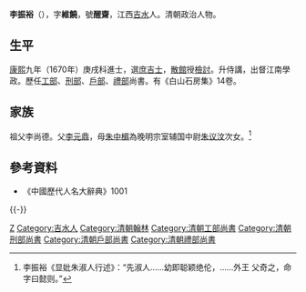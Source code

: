 '''李振裕'''（{{bd|1641年||1707年|catIdx=L李}}），字'''維饒'''，號'''醒齋'''，江西[[吉水|吉水]]人。清朝政治人物。

== 生平 ==
[[康熙|康熙]]九年（1670年）庚戌科進士，選[[庶吉士|庶吉士]]，[[散館|散館]]授[[檢討|檢討]]。升侍講，出督江南學政。歷任[[工部|工部]]、[[刑部|刑部]]、[[戶部|戶部]]、[[禮部|禮部]]尚書。有《白山石房集》14卷。

== 家族 ==
祖父李尚德。父[[李元鼎|李元鼎]]，母[[朱中楣|朱中楣]]為晚明宗室辅国中尉[[朱议汶|朱议汶]]次女。<ref>李振裕《显妣朱淑人行述》：“先淑人……幼即聪颖绝伦，……外王 父奇之，命字曰懿则。”</ref>

==參考資料==
{{reflist}}
*《中國歷代人名大辭典》1001 

{{-}}
{{start box}}
{{s-off}}
{{succession box|[[陳廷敬|陳廷敬]]|[[徐潮|徐潮]]|[[清朝户部尚书列表#户部汉尚书|戶部漢尚書]]|<small>康熙三十八年十一月己亥－康熙四十三年十月庚辰<br>（1699年12月25日－1704年11月10日）</small>}}
{{succession box|[[韓菼|韓菼]]|[[许汝霖|许汝霖]]|[[清朝礼部尚书列表#礼部汉尚书|礼部汉尚书]]|<small>康熙四十三年十月庚辰－康熙四十八年正月乙未<br>（1704年11月10日－1709年3月4日）</small>}}
{{end box}}

{{康熙九年庚戌科殿試金榜}}

{{Authority control}}

{{DEFAULTSORT:Li李}}
[[Category:李姓|Z]]
[[Category:吉水人|Category:吉水人]]
[[Category:清朝翰林|Category:清朝翰林]]
[[Category:清朝工部尚書|Category:清朝工部尚書]]
[[Category:清朝刑部尚書|Category:清朝刑部尚書]]
[[Category:清朝戶部尚書|Category:清朝戶部尚書]]
[[Category:清朝禮部尚書|Category:清朝禮部尚書]]